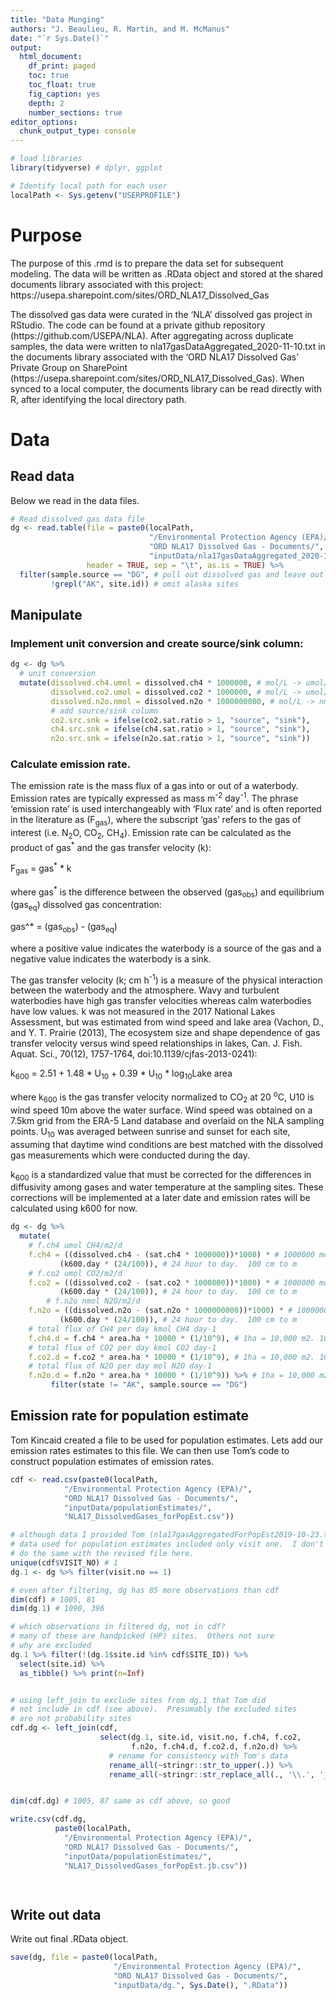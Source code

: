 ```yaml
---
title: "Data Munging"
authors: "J. Beaulieu, R. Martin, and M. McManus"
date: "`r Sys.Date()`"
output:
  html_document:
    df_print: paged
    toc: true
    toc_float: true
    fig_caption: yes
    depth: 2
    number_sections: true
editor_options: 
  chunk_output_type: console
---
```

```r
# load libraries
library(tidyverse) # dplyr, ggplot

# Identify local path for each user
localPath <- Sys.getenv("USERPROFILE")
```


# Purpose
The purpose of this .rmd is to prepare the data set for subsequent modeling.  The data will be written as .RData object and stored at the shared documents library associated with this project: https://usepa.sharepoint.com/sites/ORD_NLA17_Dissolved_Gas

The dissolved gas data were curated in the 'NLA' dissolved gas project in RStudio.  The code can be found at a private github repository (https://github.com/USEPA/NLA).  After aggregating across duplicate samples, the data were written to nla17gasDataAggregated_2020-11-10.txt in the documents library associated with the 'ORD NLA17 Dissolved Gas' Private Group on SharePoint (https://usepa.sharepoint.com/sites/ORD_NLA17_Dissolved_Gas).  When synced to a local computer, the documents library can be read directly with R, after identifying the local directory path.

# Data
## Read data
Below we read in the data files.  

```r
# Read dissolved gas data file
dg <- read.table(file = paste0(localPath, 
                               "/Environmental Protection Agency (EPA)/",
                               "ORD NLA17 Dissolved Gas - Documents/",
                               "inputData/nla17gasDataAggregated_2020-11-10.txt"),
                 header = TRUE, sep = "\t", as.is = TRUE) %>%
  filter(sample.source == "DG", # pull out dissolved gas and leave out gas samples
         !grepl("AK", site.id)) # omit alaska sites
```



## Manipulate
### Implement unit conversion and create source/sink column:
``` r
dg <- dg %>%
  # unit conversion
  mutate(dissolved.ch4.umol = dissolved.ch4 * 1000000, # mol/L -> umol/L
         dissolved.co2.umol = dissolved.co2 * 1000000, # mol/L -> umol/L,
         dissolved.n2o.nmol = dissolved.n2o * 1000000000, # mol/L -> nmol/L
         # add source/sink column
         co2.src.snk = ifelse(co2.sat.ratio > 1, "source", "sink"),
         ch4.src.snk = ifelse(ch4.sat.ratio > 1, "source", "sink"),
         n2o.src.snk = ifelse(n2o.sat.ratio > 1, "source", "sink"))
```


### Calculate emission rate. 
The emission rate is the mass flux of a gas into or out of a waterbody.  Emission rates are typically expressed as mass m^-2^ day^-1^.  The phrase 'emission rate' is used interchangeably with 'Flux rate' and is often reported in the literature as (F~gas~), where the subscript 'gas' refers to the gas of interest (i.e. N~2~O, CO~2~, CH~4~).  Emission rate can be  calculated as the product of gas^\*^ and the gas transfer velocity (k):

F~gas~ = gas^\*^ * k

where gas^\*^ is the difference between the observed (gas~obs~) and equilibrium (gas~eq~) dissolved gas concentration:

gas^\*\ = (gas~obs~) - (gas~eq~)

where a positive value indicates the waterbody is a source of the gas and a negative value indicates the waterbody is a sink.

The gas transfer velocity (k; cm h^-1^) is a measure of the physical interaction between the waterbody and the atmosphere.  Wavy and turbulent waterbodies have high gas transfer velocities whereas calm waterbodies have low values.  k was not measured in the 2017 National Lakes Assessment, but was estimated from wind speed and lake area (Vachon, D., and Y. T. Prairie (2013), The ecosystem size and shape dependence of gas transfer velocity versus wind speed relationships in lakes, Can. J. Fish. Aquat. Sci., 70(12), 1757-1764, doi:10.1139/cjfas-2013-0241):

k~600~ = 2.51 + 1.48 * U~10~ + 0.39 * U~10~ * log~10~Lake area

where k~600~ is the gas transfer velocity normalized to CO~2~ at 20 ^o^C, U10 is wind speed 10m above the water surface.  Wind speed was obtained on a 7.5km grid from the ERA-5 Land database and overlaid on the NLA sampling points.  U~10~ was averaged between sunrise and sunset for each site, assuming that daytime wind conditions are best matched with the dissolved gas measurements which were conducted during the day.

k~600~ is a standardized value that must be corrected for the differences in diffusivity among gases and water temperature at the sampling sites.  These corrections will be implemented at a later date and emission rates will be calculated using k600 for now.


```r
dg <- dg %>% 
  mutate(
    # f.ch4 umol CH4/m2/d 
    f.ch4 = ((dissolved.ch4 - (sat.ch4 * 1000000))*1000) * # 1000000 mol -> umol.  1000 L to m3
           (k600.day * (24/100)), # 24 hour to day.  100 cm to m
    # f.co2 umol CO2/m2/d
    f.co2 = ((dissolved.co2 - (sat.co2 * 1000000))*1000) * # 1000000 mol -> umol.  1000 L to m3
           (k600.day * (24/100)), # 24 hour to day.  100 cm to m
        # f.n2o nmol N2O/m2/d
    f.n2o = ((dissolved.n2o - (sat.n2o * 1000000000))*1000) * # 1000000 mol -> nmol.  1000 L to m3
           (k600.day * (24/100)), # 24 hour to day.  100 cm to m
    # total flux of CH4 per day kmol CH4 day-1
    f.ch4.d = f.ch4 * area.ha * 10000 * (1/10^9), # 1ha = 10,000 m2. 10^9 umol->mmol->mol->kmol
    # total flux of CO2 per day kmol CO2 day-1
    f.co2.d = f.co2 * area.ha * 10000 * (1/10^9), # 1ha = 10,000 m2. 10^9 umol->mmol->mol->kmol
    # total flux of N2O per day mol N2O day-1
    f.n2o.d = f.n2o * area.ha * 10000 * (1/10^9)) %>% # 1ha = 10,000 m2. 10^9 nmol->umol->mmol->mol
         filter(state != "AK", sample.source == "DG")


```

## Emission rate for population estimate
Tom Kincaid created a file to be used for population estimates.  Lets add our emission rates estimates to this file.  We can then use Tom's code to construct population estimates of emission rates.
```r
cdf <- read.csv(paste0(localPath,
            "/Environmental Protection Agency (EPA)/",
            "ORD NLA17 Dissolved Gas - Documents/",
            "inputData/populationEstimates/",
            "NLA17_DissolvedGases_forPopEst.csv"))

# although data I provided Tom (nla17gasAggregatedForPopEst2019-10-23.txt) included data from both visits,
# data used for population estimates included only visit one.  I don't know rationale for this, but will
# do the same with the revised file here.
unique(cdf$VISIT_NO) # 1
dg.1 <- dg %>% filter(visit.no == 1)

# even after filtering, dg has 85 more observations than cdf
dim(cdf) # 1005, 81
dim(dg.1) # 1090, 396

# which observations in filtered dg, not in cdf?
# many of these are handpicked (HP) sites.  Others not sure
# why are excluded
dg.1 %>% filter(!(dg.1$site.id %in% cdf$SITE_ID)) %>%
  select(site.id) %>%
  as_tibble() %>% print(n=Inf)


# using left_join to exclude sites from dg.1 that Tom did
# not include in cdf (see above).  Presumably the excluded sites
# are not probability sites
cdf.dg <- left_join(cdf, 
                    select(dg.1, site.id, visit.no, f.ch4, f.co2, 
                           f.n2o, f.ch4.d, f.co2.d, f.n2o.d) %>%
                      # rename for consistency with Tom's data
                      rename_all(~stringr::str_to_upper(.)) %>% 
                      rename_all(~stringr::str_replace_all(., '\\.', '_')))


dim(cdf.dg) # 1005, 87 same as cdf above, so good

write.csv(cdf.dg, 
          paste0(localPath,
            "/Environmental Protection Agency (EPA)/",
            "ORD NLA17 Dissolved Gas - Documents/",
            "inputData/populationEstimates/",
            "NLA17_DissolvedGases_forPopEst.jb.csv"))

                

```


## Write out data
Write out final .RData object.
```r
save(dg, file = paste0(localPath,
                       "/Environmental Protection Agency (EPA)/",
                       "ORD NLA17 Dissolved Gas - Documents/",
                       "inputData/dg.", Sys.Date(), ".RData"))



```



